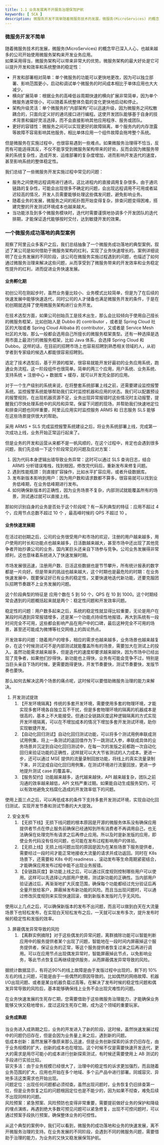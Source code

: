 ```yaml
---
title: 1.1 业务发展离不开服务治理保驾护航
keywords: [ SCA ]
description: 微服务开发不简单随着微服务技术的发展，微服务(MicroServices) 的概念早已深入人心，也越来越多的公司开始使用微服务架构来开发业务应用。如果采用得当，微服务架构可以带来非常大的优势。微服务架构的最大好处是它可以提升开发和效率和系统整体的稳定性：开发和部署相对简单：单个微服务的功能可以...
---
```


<a name="BGBc2"></a>
### 微服务开发不简单

随着微服务技术的发展，微服务(MicroServices) 的概念早已深入人心，也越来越多的公司开始使用微服务架构来开发业务应用。<br />如果采用得当，微服务架构可以带来非常大的优势。微服务架构的最大好处是它可以提升开发和效率和系统整体的稳定性：

- 开发和部署相对简单：单个微服务的功能可以更快地更改，因为可以独立部署、影响范围更小，启动和调试单个微服务的时间成本相比于单体应用也大大减少。
- 横向扩展简单：根据业务的高峰低谷周期快速的横向扩展非常简单，因为单个微服务通常很小，可以随着系统整体负载的变化更快地启动和停止。
- 架构升级灵活：单个微服务的“内部架构”可以迅速升级，因为微服务之间松散耦合的，只面向定义好的通讯接口进行编程。这使开发团队能够基于自身的技术背景和偏好灵活选择，而不会直接影响其他应用程序、服务或团队。 
- 更好的容错性：微服务之间可以实现更好的故障隔离，单个服务内的内存泄露等故障不容易影响其他服务，相比单体应用一个组件故障会拖垮整个系统。

但是微服务在实施过程中，也很容易遇到一些难点。如果微服务治理得不恰当，反而有可能适得其反，不仅不能享受到微服务架构带来的好处，反而会因为微服务带来的系统复杂性，造成开发、运维部署的复杂度增加，进而影响开发迭代的速度，甚至影响系统的整体稳定性。

我们总结了一些微服务开发实施过程中常见的问题：

- 服务之间使用远程调用进行通讯，这比进程内的直接调用复杂很多。由于通讯链路的复杂性，可能会出现很多不确定的问题，会出现远程调用不可用或者延迟较高的情况，开发人员需要能够处理这些偶发问题，避免影响业务。
- 随着业务的发展，微服务之间的拓扑图开始变得复杂，排查问题变得困难，搭建完整的开发测试环境成本也越来越大。
- 当功能涉及到多个微服务模块时，迭代时需要谨慎地协调多个开发团队的迭代排期，才能保证迭代能够按时交付，达到敏捷开发的效果。


<a name="BbnJS"></a>
### 一个微服务成功落地的典型案例

观察了阿里云众多客户之后，我们总结抽象了一个微服务成功落地的典型案例，叙述了某公司是如何借助于微服务架构的红利，实现了业务快速增长的。案例详细说明了在业务发展的不同阶段，该公司在微服务实施过程遇到的问题，也描述了如何通过微服务治理来解决这些问题，从而享受到了微服务带来的开发效率和业务稳定性提升的红利，进而促进业务快速发展。
<a name="MxyyA"></a>
#### 
<a name="wiKjN"></a>
#### 业务孵化期

初创公司在刚起步时，虽然业务量比较小、业务模式比较简单，但是为了在后续的快速发展中能够快速迭代，同时公司的人才储备也满足微服务开发的条件，于是在初创期就选择了使用微服务架构进行业务开发。

在技术选型方面，如果公司创始员工是技术出生，那么会比较倾向于使用自己擅长的微服务框架，比如创始人是 Dubbo 的 contributor ，或者是 Spring Cloud 社区的大咖或者 Spring Cloud Alibaba 的 contributor，又或者是 Service Mesh 社区的大咖，那么一般都会选用自己所擅长的微服务框架类型。还有一种选择是选用市面上最流行的微服务框架，比如 Java 体系，会选择 Spring Cloud 和 Dubbo。这样的话，在目前的招聘市场上也容易招聘到熟悉相关领域的人，从初学者到专家级的候选人都能很容易招聘到。


选定了技术选型后，基于开源的框架，很容易就能开发好最初的业务应用系统，跑通业务流程。这一阶段组件也很简单。简单的两三个应用，用户系统、业务系统、支持系统 +  注册中心 + 数据库 + 缓存，就可以开发完全部的应用。

对于一个生产级别的系统来说，在将整套系统部署上线之前，还需要建设监控报警系统。监控报警系统能够帮助我们实时监控机器和应用的状态。我们可以配置预设的报警规则，在出现机器资源不足，业务出现异常报错时这些情况时主动报警，提醒我们尽快处理系统中的风险和异常。保留下问题的现场，并帮助我们快速地定位和排查问题也同样重要，阿里云应用实时监控服务 ARMS  和 日志服务 SLS  能够在这些场景提供很大的帮助。

采用 ARMS + SLS 完成监控报警系统建设之后，将业务系统部署上线，完成第一次成功上线，业务开始正常运行起来了。

但是业务的开发和运营从来都不是一帆风顺的，在这个过程中，肯定也会遇到很多问题，我们先总结一下这个阶段常见的问题及应对方案：

1. 因为代码本身逻辑出错导致业务异常：这时可以通过 SLS 查询日志，结合 ARMS 分析错误堆栈，找到根因，修改完代码后，重新发布来修复问题。
2. 遇到性能瓶颈：则直接扩容操作，比如水平扩容应用，或者升级数据库。
3. 发布新版本影响到用户：因为用户数和请求数都不算多，很容易就可以找到业务低峰期，在业务低峰期进行发布。
4. 如何确保新版本的正确性，因为业务场景不复杂，内部测试就能覆盖所有的场景，测试通过就可以直接上线。

那如何识别自身的业务是否处于这个阶段呢？有一系列典型的特征：应用不超过 4 个，应用节点总数不超过 10 个 ，最高峰时候的 QPS 不超过 10 。



<a name="yJoQn"></a>
#### 业务快速发展期

在活过初创期之后，公司的业务很受用户和市场的欢迎，注册的用户越来越多，用户使用的时长和功能点也越来越多，日活数越来越大，甚至市场中还出现了其他竞争者开始抄袭公司的业务，国内某巨头还亲自下场参与竞争。公司业务发展得非常顺利，这也意味着系统进入了快速发展时期。

市场发展很迅速，注册用户数、日活这些数据也是节节攀升，所有统计报表的数字都是一片向好。但是带来的挑战也越来越大，这个时期也是最危险的时期：在业务快速发展中，既要保证好已有业务的稳定性，又要快速地迭代新功能，还要克服团队招聘节奏跟不上业务发展的问题。

这个阶段典型的特征是 应用个数在 5 到 50 个，QPS 在 10 到 1000。这个时期经常会遇到的问题概括起来就是两个：稳定性问题和开发效率问题。

稳定性的问题：用户数多起来之后，系统的稳定性就显得比较重要，无论是用户在某段时间遇到异常报错增多，还是某一个功能点持续性地报错，再大到系统有一段时间完全不可用，这些都会影响产品在用户中的口碑，最后这种完全不可用的场景，甚至还可能成为微博等社交网络上的舆论热点。

开发效率的问题：随着用户的增多，相应的需求也越来越多，业务场景也越来越复杂，在这个时候测试可不是内部测试就能覆盖所有的场景，需要加大在测试上的投入。虽然功能需求越来越多，但是迭代的速度却要求越来越快，因为市场中已经出现了竞争者，如果他们抄得快，新功能也上得快，业务有可能会竞争不过，特别是当巨头亲自下场的时候，更需要跑得更快，开发节奏要快，测试节奏要快，发版节奏也要快。


那么如何去解决这两个场景的痛点呢，这时候可以要借助微服务治理的能力来解决。

1. 开发测试提效
   1. 【开发环境隔离】传统的多套开发环境，需要使用多套的物理环境，才能实现多套环境各自独立互不干扰，但是多套物理环境的隔离的机器成本是很高的，基本上不大能接受。但通过全链路灰度这种逻辑隔离的方式实现开发环境隔离，可以在不增加成本的情况下增加多套开发测试环境，助你实现敏捷开发。
   2. 【自动化回归测试】自动化回归测试功能，可以将多个测试用例串联成测试用例集，将上一条测试的返回值作为下一跳测试入参，串联成具体的业务场景并沉淀到自动化回归测试中，在每一次的发版之前都跑一次自动化回归来验证功能的正确性，这样就可以大大节省测试的人力成本。更进一步，还可以通过 MSE 提供的流量录制回放功能，将线上的真实流量录制下来，并沉淀成自动化回归用例集，在测试环境进行流量回放，更进一步地提升测试 case 的覆盖率。
   3. 【服务契约】功能越来越多，迭代越来越快，API 越来越复杂，团队之前沟通的效率越来越低，API 文档严重过期。如果能自动生成服务契约，可以有效地避免文档腐化造成的开发效率低下的问题。

使用上面三点之后，可以再低成本的条件下支持多套开发测试环境，实现自动化回归测试，实现开发节奏和测试节奏的大大提效。

2. 安全发布
   1. 【无损下线】无损下线问题的根本原因是开源的微服务体系没有确保应用提供者节点在停止服务前确保已经通知到所有消费者不再调用自己，也无法确保在处理完所有请求之后再停止应用。所以及时是新发版的应用，即使业务代码没有任何问题，也可能在发布过程影响用户的体验。
   2. 【无损上线】无损上线问题出现的原因是因为在某些场景下服务提供者，需要经过一段时间才能正常地接收大流量的请求并成功返回。同时在 K8s 场景下，还需要和 K8s 中的 readiness 、滚动发布等生命周期紧密结合，才能确保应用发布过程中能不出现业务报错。
   3. 【全链路灰度】新功能上线之后，可以通过灰度规则控制哪些用户可以使用。这样可以先选择让内部用户使用，测试新功能的正确性。当内部用户验证通过后，再渐渐地扩大灰度范围，确保每个功能都经过充分验证后再全量开放给客户，屏蔽掉发布新功能的风险。而且当出现问题时，可以通过修改灰度规则来实现快速回滚，做到新版本发版时几乎无风险。

使用以上几点之后，可以确保新版本的发布不出问题，而且可以做到白天在大流量场景下也轻松发布，在实现白天轻松发布之后，一天就可以发布多次，提升发布时候的稳定性和发版的效率。

3. 屏蔽偶发异常导致的风险
   1. 【离群实例摘除】对于这些偶发的异常问题，离群摘除功能可以智能判断应用中的服务提供者某个出现了问题，智能地在一段时间内屏蔽掉这个服务提供者，保证业务的正常，等这个服务提供者恢复过来之后再进行调用。可以在应用节点出现偶发异常时，智能屏蔽掉此节点，以免影响业务，等此节点恢复后再继续提供服务，从而屏蔽偶发异常导致的风险。

据统计数据显示，有将近90%的线上故障是由于发版过程中出现的，剩下的 10% 左右的线上问题，可能是由于一些偶然的原因导致的。比如偶然的网络故障、机器 I/O出现问题、或者是某台机器负载过高等。在解决了发布时候的稳定性问题和偶发异常导致的风险后，基本能够确保线上业务不会出现灾难性的问题。

在业务快速发展的生死存亡期，您需要借助于这些微服务治理能力，才能确保业务能够又快又稳地增长，度过这段生死存亡期，成为这个领域的重要玩家。

<a name="nxm7U"></a>
#### 业务成熟期
当业务进入成熟期之后，业务的开发进入了新的阶段，这时候，虽然快速发展过程中的问题仍旧存在，但是会因为业务量上来之后，遇到新的问题。<br />低成本创新：虽然发展不像原来那么迅速，但是业务创新探索的诉求仍旧存在，由于业务规模的扩大，创新的成本也在增加。这个时候不仅是需要快速开发迭代，更大的需求是用尽可能小的成本进行创新探索测试，有时候还需要使用上 AB 测试的手段进行实验比较。<br />容灾多活：由于业务规模已经很大了，治理中的稳定性的诉求更加强烈，而且随着业务范围的扩大，应用也开始在多个地域、多个云产品中进行部署。同城容灾、异地多活这类需求也开始出现。<br />问题定位：出现任何问题都必须彻查。虽然出现问题时，业务恢复仍旧排查第一位，但是业务恢复之后的问题根因定位也是不能少的，因为如果不彻查，难免后续不出现同样的问题。<br />风险预案：紧急预案、风险预防也变得非常重要，需要提前做好业务的保护和降级的埋点演练，再遇到绝大多数可预见问题可以紧急修复，出现不可控问题时，可以通过预案手段执行预案，确保整体业务的可控性。

从这个典型的案例中，我们可以看到，微服务的成功落地和业务的快速发展，离不开微服务治理的支持。在业务发展的不同阶段，会遇到不同的微服务问题，需要借助于治理的能力，为业务的又快又稳发展保驾护航。
